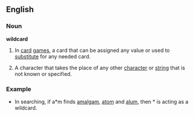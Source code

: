 ==English==
===Noun===
{{wikipedia}}
'''wildcard'''
#In [[card]] [[games]], a card that can be assigned any value or used to [[substitute]] for any needed card.
#{{computing}} A character that takes the place of any other [[character]] or [[string]] that is not known or specified.

===Example===
*In searching, if a*m finds [[amalgam]], [[atom]] and [[alum]], then * is acting as a wildcard.